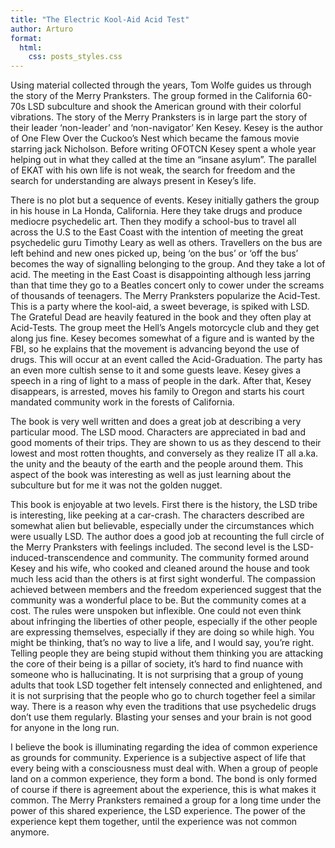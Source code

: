 ```yaml
---
title: "The Electric Kool-Aid Acid Test"
author: Arturo
format:
  html:
    css: posts_styles.css
---
```


Using material collected through the years, Tom Wolfe guides us through the story of the Merry Pranksters. The group formed in the California 60-70s LSD subculture and shook the American ground with their colorful vibrations. The story of the Merry Pranksters is in large part the story of their leader ‘non-leader’ and ‘non-navigator’ Ken Kesey. Kesey is the author of One Flew Over the Cuckoo’s Nest which became the famous movie starring jack Nicholson. Before writing OFOTCN Kesey spent a whole year helping out in what they called at the time an “insane asylum”. The parallel of EKAT with his own life is not weak, the search for freedom and the search for understanding are always present in Kesey’s life.

There is no plot but a sequence of events. Kesey initially gathers the group in his house in La Honda, California. Here they take drugs and produce mediocre psychedelic art. Then they modify a school-bus to travel all across the U.S to the East Coast with the intention of meeting the great psychedelic guru Timothy Leary as well as others. Travellers on the bus are left behind and new ones picked up, being ‘on the bus’ or ‘off the bus’ becomes the way of signalling belonging to the group. And they take a lot of acid. The meeting in the East Coast is disappointing although less jarring than that time they go to a Beatles concert only to cower under the screams of thousands of teenagers. The Merry Pranksters popularize the Acid-Test. This is a party where the kool-aid, a sweet beverage, is spiked with LSD. The Grateful Dead are heavily featured in the book and they often play at Acid-Tests. The group meet the Hell’s Angels motorcycle club and they get along jus fine. Kesey becomes somewhat of a figure and is wanted by the FBI, so he explains that the movement is advancing beyond the use of drugs. This will occur at an event called the Acid-Graduation. The party has an even more cultish sense to it and some guests leave. Kesey gives a speech in a ring of light to a mass of people in the dark. After that, Kesey disappears, is arrested, moves his family to Oregon and starts his court mandated community work in the forests of California.

The book is very well written and does a great job at describing a very particular mood. The LSD mood. Characters are appreciated in bad and good moments of their trips. They are shown to us as they descend to their lowest and most rotten thoughts, and conversely as they realize IT all a.ka. the unity and the beauty of the earth and the people around them. This aspect of the book was interesting as well as just learning about the subculture but for me it was not the golden nugget.

This book is enjoyable at two levels. First there is the history, the LSD tribe is interesting, like peeking at a car-crash. The characters described are somewhat alien but believable, especially under the circumstances which were usually LSD. The author does a good job at recounting the full circle of the Merry Pranksters with feelings included. The second level is the LSD-induced-transcendence and community. The community formed around Kesey and his wife, who cooked and cleaned around the house and took much less acid than the others is at first sight wonderful. The compassion achieved between members and the freedom experienced suggest that the community was a wonderful place to be. But the community comes at a cost. The rules were unspoken but inflexible. One could not even think about infringing the liberties of other people, especially if the other people are expressing themselves, especially if they are doing so while high. You might be thinking, that's no way to live a life, and I would say, you’re right. Telling people they are being stupid without them thinking you are attacking the core of their being is a pillar of society, it’s hard to find nuance with someone who is hallucinating. It is not surprising that a group of young adults that took LSD together felt intensely connected and enlightened, and it is not surprising that the people who go to church together feel a similar way. There is a reason why even the traditions that use psychedelic drugs don’t use them regularly. Blasting your senses and your brain is not good for anyone in the long run.

I believe the book is illuminating regarding the idea of common experience as grounds for community. Experience is a subjective aspect of life that every being with a consciousness must deal with. When a group of people land on a common experience, they form a bond. The bond is only formed of course if there is agreement about the experience, this is what makes it common. The Merry Pranksters remained a group for a long time under the power of this shared experience, the LSD experience. The power of the experience kept them together, until the experience was not common anymore.
